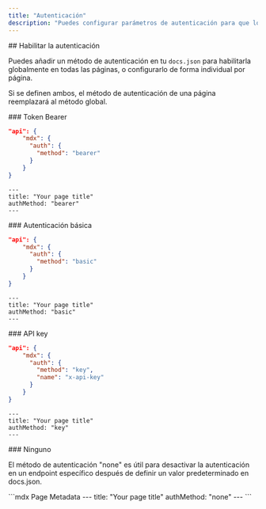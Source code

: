 ```yaml
---
title: "Autenticación"
description: "Puedes configurar parámetros de autenticación para que los usuarios utilicen sus propias API keys reales."
---
```




<div id="enabling-authentication">
  ## Habilitar la autenticación
</div>

Puedes añadir un método de autenticación en tu `docs.json` para habilitarla globalmente en todas las páginas, o configurarlo de forma individual por página.

Si se definen ambos, el método de autenticación de una página reemplazará al método global.

<div id="bearer-token">
  ### Token Bearer
</div>

<CodeGroup>

```json docs.json
"api": {
    "mdx": {
      "auth": {
        "method": "bearer"
      }
    }
}
```

```mdx Page Metadata
---
title: "Your page title"
authMethod: "bearer"
---
```

</CodeGroup>

<div id="basic-authentication">
  ### Autenticación básica
</div>

<CodeGroup>

```json docs.json
"api": {
    "mdx": {
      "auth": {
        "method": "basic"
      }
    }
}
```

```mdx Page Metadata
---
title: "Your page title"
authMethod: "basic"
---
```

</CodeGroup>

<div id="api-key">
  ### API key
</div>

<CodeGroup>

```json docs.json
"api": {
    "mdx": {
      "auth": {
        "method": "key",
        "name": "x-api-key"
      }
    }
}
```

```mdx Page Metadata
---
title: "Your page title"
authMethod: "key"
---
```

</CodeGroup>

<div id="none">
  ### Ninguno
</div>

El método de autenticación "none" es útil para desactivar la autenticación en un endpoint específico después de definir un valor predeterminado en docs.json.

<CodeGroup>
```mdx Page Metadata
---
title: "Your page title"
authMethod: "none"
---
```
</CodeGroup>
